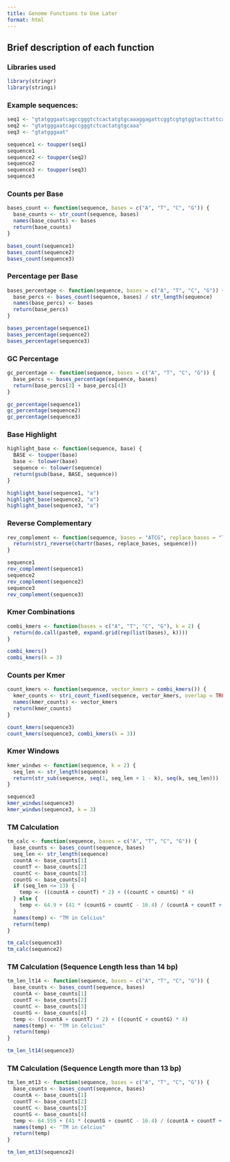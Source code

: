 ```yaml
---
title: Genome Functions to Use Later
format: html
---
```


## Brief description of each function

### Libraries used
```r
library(stringr)
library(stringi)

```

### Example sequences:
```r
seq1 <- "gtatgggaatcagccgggtctcactatgtgcaaaggagattcggtcgtgtggtacttattcag"
seq2 <- "gtatgggaatcagccgggtctcactatgtgcaaa"
seq3 <- "gtatgggaat"

sequence1 <- toupper(seq1)
sequence1
sequence2 <- toupper(seq2)
sequence2 
sequence3 <- toupper(seq3)
sequence3 
```

### Counts per Base 
```r
bases_count <- function(sequence, bases = c("A", "T", "C", "G")) {
  base_counts <- str_count(sequence, bases)
  names(base_counts) <- bases
  return(base_counts)
}

bases_count(sequence1)
bases_count(sequence2)
bases_count(sequence3)
```

### Percentage per Base
```r
bases_percentage <- function(sequence, bases = c("A", "T", "C", "G")) {
  base_percs <- bases_count(sequence, bases) / str_length(sequence)
  names(base_percs) <- bases
  return(base_percs)
}

bases_percentage(sequence1)
bases_percentage(sequence2)
bases_percentage(sequence3)
```

### GC Percentage
```r
gc_percentage <- function(sequence, bases = c("A", "T", "C", "G")) {
  base_percs <- bases_percentage(sequence, bases)
  return(base_percs[3] + base_percs[4])
}

gc_percentage(sequence1)
gc_percentage(sequence2)
gc_percentage(sequence3)
```

### Base Highlight
```r
highlight_base <- function(sequence, base) {
  BASE <- toupper(base)
  base <- tolower(base)
  sequence <- tolower(sequence)
  return(gsub(base, BASE, sequence))
}

highlight_base(sequence1, "a")
highlight_base(sequence2, "a")
highlight_base(sequence3, "a")
```

### Reverse Complementary
```r
rev_complement <- function(sequence, bases = "ATCG", replace_bases = "TAGC") {
  return(stri_reverse(chartr(bases, replace_bases, sequence)))
}

sequence1 
rev_complement(sequence1)
sequence2
rev_complement(sequence2)
sequence3 
rev_complement(sequence3)
```

### Kmer Combinations
```r
combi_kmers <- function(bases = c("A", "T", "C", "G"), k = 2) {
  return(do.call(paste0, expand.grid(rep(list(bases), k))))
}

combi_kmers()
combi_kmers(k = 3)
```

### Counts per Kmer
```r
count_kmers <- function(sequence, vector_kmers = combi_kmers()) {
  kmer_counts <- stri_count_fixed(sequence, vector_kmers, overlap = TRUE)
  names(kmer_counts) <- vector_kmers
  return(kmer_counts)
}

count_kmers(sequence3)
count_kmers(sequence3, combi_kmers(k = 3))
```

### Kmer Windows
```r
kmer_windws <- function(sequence, k = 2) {
  seq_len <- str_length(sequence)
  return(str_sub(sequence, seq(1, seq_len + 1 - k), seq(k, seq_len)))
}

sequence3 
kmer_windws(sequence3)
kmer_windws(sequence3, k = 3)
```

### TM Calculation
```r
tm_calc <- function(sequence, bases = c("A", "T", "C", "G")) {
  base_counts <- bases_count(sequence, bases)
  seq_len <- str_length(sequence)
  countA <- base_counts[1]
  countT <- base_counts[2]
  countC <- base_counts[3]
  countG <- base_counts[4]
  if (seq_len <= 13) {
    temp <- ((countA + countT) * 2) + ((countC + countG) * 4)
  } else {
    temp <- 64.9 + (41 * (countG + countC - 16.4) / (countA + countT + countC + countG))
  }
  names(temp) <- "TM in Celcius"
  return(temp)
}

tm_calc(sequence3)
tm_calc(sequence2)
```

### TM Calculation (Sequence Length less than 14 bp)
```r
tm_len_lt14 <- function(sequence, bases = c("A", "T", "C", "G")) {
  base_counts <- bases_count(sequence, bases)
  countA <- base_counts[1]
  countT <- base_counts[2]
  countC <- base_counts[3]
  countG <- base_counts[4]
  temp <- ((countA + countT) * 2) + ((countC + countG) * 4)
  names(temp) <- "TM in Celcius"
  return(temp)
}

tm_len_lt14(sequence3)
```

### TM Calculation (Sequence Length more than 13 bp)
```r
tm_len_mt13 <- function(sequence, bases = c("A", "T", "C", "G")) {
  base_counts <- bases_count(sequence, bases)
  countA <- base_counts[1]
  countT <- base_counts[2]
  countC <- base_counts[3]
  countG <- base_counts[4]
  temp <- 64.559 + (41 * (countG + countC - 16.4) / (countA + countT + countC + countG))
  names(temp) <- "TM in Celcius"
  return(temp)
}

tm_len_mt13(sequence2)
```



<!-- ```{r} -->
<!-- rm(bases_count) -->
<!-- rm(gc_percentage) -->
<!-- rm(count_kmers) -->
<!-- rm(kmer_windws) -->
<!-- source("genome-functions.R") -->
<!-- bases_count(sequence3) -->
<!-- gc_percentage(sequence3) -->
<!-- ``` -->
<!---->
<!---->
<!---->
<!---->
<!-- ```{r} -->
<!-- count_kmers(sequence3) -->
<!-- kmer_windws(sequence3) -->
<!-- ``` -->

